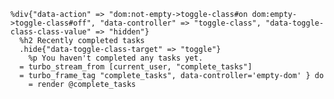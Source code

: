 ```haml
%div{"data-action" => "dom:not-empty->toggle-class#on dom:empty->toggle-class#off", "data-controller" => "toggle-class", "data-toggle-class-class-value" => "hidden"}
  %h2 Recently completed tasks
  .hide{"data-toggle-class-target" => "toggle"}
    %p You haven't completed any tasks yet.
  = turbo_stream_from [current_user, "complete_tasks"]
  = turbo_frame_tag "complete_tasks", data-controller='empty-dom' } do
    = render @complete_tasks
```